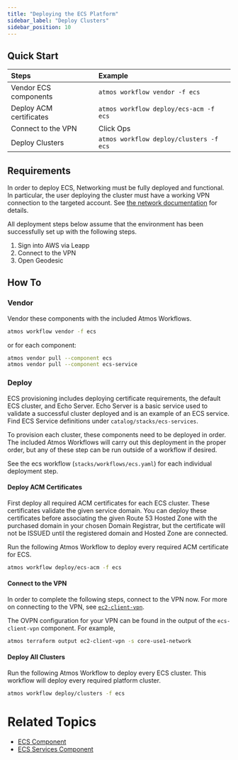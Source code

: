 ```yaml
---
title: "Deploying the ECS Platform"
sidebar_label: "Deploy Clusters"
sidebar_position: 10
---
```


## Quick Start

| Steps                   | Example                                 |
| :---------------------- | :-------------------------------------- |
| Vendor ECS components   | `atmos workflow vendor -f ecs`          |
| Deploy ACM certificates | `atmos workflow deploy/ecs-acm -f ecs`  |
| Connect to the VPN      | Click Ops                               |
| Deploy Clusters         | `atmos workflow deploy/clusters -f ecs` |

## Requirements

In order to deploy ECS, Networking must be fully deployed and functional. In particular, the user deploying the cluster must have a working VPN connection to the targeted account. See [the network documentation](https://docs.cloudposse.com/reference-architecture/setup/network/) for details.

All deployment steps below assume that the environment has been successfully set up with the following steps.

1. Sign into AWS via Leapp
1. Connect to the VPN
1. Open Geodesic

## How To

### Vendor

Vendor these components with the included Atmos Workflows.

```bash
atmos workflow vendor -f ecs
```

or for each component:

```bash
atmos vendor pull --component ecs
atmos vendor pull --component ecs-service
```

### Deploy

ECS provisioning includes deploying certificate requirements, the default ECS cluster, and Echo Server. Echo Server is a basic service used to validate a successful cluster deployed and is an example of an ECS service. Find ECS Service definitions under `catalog/stacks/ecs-services`.

To provision each cluster, these components need to be deployed in order. The included Atmos Workflows will carry out this deployment in the proper order, but any of these step can be run outside of a workflow if desired.

See the ecs workflow (`stacks/workflows/ecs.yaml`) for each individual deployment step.

#### Deploy ACM Certificates

First deploy all required ACM certificates for each ECS cluster. These certificates validate the given service domain. You can deploy these certificates before associating the given Route 53 Hosted Zone with the purchased domain in your chosen Domain Registrar, but the certificate will not be ISSUED until the registered domain and Hosted Zone are connected.

Run the following Atmos Workflow to deploy every required ACM certificate for ECS.

```bash
atmos workflow deploy/ecs-acm -f ecs
```

#### Connect to the VPN

In order to complete the following steps, connect to the VPN now. For more on connecting to the VPN, see
[`ec2-client-vpn`](https://docs.cloudposse.com/components/library/aws/ec2-client-vpn/#testing).

The OVPN configuration for your VPN can be found in the output of the `ecs-client-vpn` component. For example,

```bash
atmos terraform output ec2-client-vpn -s core-use1-network
```

#### Deploy All Clusters

Run the following Atmos Workflow to deploy every ECS cluster. This workflow will deploy every required platform cluster.

```bash
atmos workflow deploy/clusters -f ecs
```

# Related Topics

- [ECS Component](/components/library/aws/ecs/)
- [ECS Services Component](/components/library/aws/ecs-service/)
